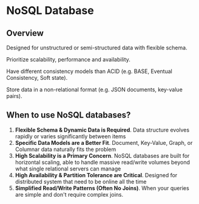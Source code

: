 # NoSQL Database

## Overview

Designed for unstructured or semi-structured data with flexible schema.

Prioritize scalability, performance and availability.

Have different consistency models than ACID (e.g. BASE, Eventual Consistency, Soft state).

Store data in a non-relational format (e.g. JSON documents, key-value pairs).


## When to use NoSQL databases?

1. **Flexible Schema & Dynamic Data is Required**. Data structure evolves rapidly or varies significantly between items
2. **Specific Data Models are a Better Fit**. Document, Key-Value, Graph, or Columnar data naturally fits the problem
3. **High Scalability is a Primary Concern**. NoSQL databases are built for horizontal scaling, able to handle massive read/write volumes beyond what single relational servers can manage
4. **High Availability & Partition Tolerance are Critical**. Designed for distributed system that need to be online all the time
5. **Simplified Read/Write Patterns (Often No Joins)**. When your queries are simple and don't require complex joins.
